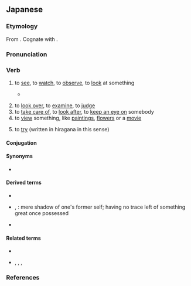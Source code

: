 ==Japanese==

===Etymology===
{{ja-kanjitab|み|yomi=kun}}
From {{inh|ja|jpx-pro|*miru}}. Cognate with {{m|ja|目|tr=me||eye}}.

===Pronunciation===
{{ja-pron|みる|acc=a|acc_ref=DJR,NHK}}
{{ja-ojad}}

===Verb===
{{ja-verb|type=2|みる|tr=trans}}
{{ja-vp|見る|見える|c=見せる|みる|みえる|ck=みせる}}

# to [[see]], to [[watch]], to [[observe]], to [[look]] at something
#* {{quote-av|ja||{{w|Ai Maeda (voice actress)|Ai Maeda}}|{{w|Kill Bill: Volume 1}}||||role=young {{w|List of Kill Bill characters#O-Ren Ishii|O-Ren Ishii}}|writer={{w|Quentin Tarantino}}|publisher={{w|Miramax|Miramax Films}}|date=Oct 10 2003}}
#*: {{ja-usex|[[松%本]]……[[あたし]]を'''見て'''……あたし[[の]][[顔]][[を]][[よく|よーく]]'''見て'''……あたしの[[目]]を'''見て'''……あたしの[[口]]を'''見て'''……[[見%覚え]][[ない]][[かい]]？……[[あんた]][[が]][[殺す|殺した]][[誰か]][[に]]……[[似る|似て]]ないかい！|^まつ%もと…… ^あたし を '''みて'''…… ^あたし の かお を よーく '''みて'''…… ^あたし の め を '''みて'''…… ^あたし の くち を '''みて'''…… ^み%おぼえ ない かい？…… ^あんた が ころした だれ か に…… にて ない かい！|Matsumoto…… '''Look''' at me…… Take a good '''look''' at my face…… My eyes…… My mouth…… Don’t I look familiar to you?…… Like someone…… you murdered⁉}}
# to [[look over]], to [[examine]], to [[judge]]
# to [[take care of]], to [[look after]], to [[keep an eye on]] somebody
# to [[view]] something, like [[painting]]s, [[flower]]s or a [[movie]]
#: {{ja-usex|[[映画]]を'''見'''に[[行く]]|えいが を '''み''' に いく|to go '''see''' a movie}}
#: {{ja-usex|[[あの]] [[監%督]] の 映%画 を '''見た''' [[こと]] [[は]] [[ありません]][[。]]|あの かん%とく の えい%が を '''みた''' こと は ありません。|I haven't '''seen''' any of that director's movies before.}}
# {{lb|ja|usually after the [[w:Japanese verb conjugation#te form|''te'' form]] of a verb}} to [[try]] (written in hiragana in this sense)
#: {{ja-usex|[[納豆]]を[[食べる|食べて]]'''みません'''[[か]]。|^なっとう を たべて '''みません''' か。|Why not '''try''' [to eat] natto?}}
#: {{ja-usex|[[死ぬ]] [[まで]] [[君]] [[と#Etymology 2|と]] [[生きる|生きて]] '''みたい''' [[よ#Etymology 2|よ]]|しぬ まで きみ と いきて '''みたい''' よ|Until death I '''want to try to''' live with you}}
#: {{ja-usex|[[怪しい]] [[扉]] [[を#Etymology 2|を]] [[開ける|開けて]] '''みたく'''[[ない]] よ|あやしい とびら を あけて '''みたく'''ない よ|I don't '''want to try to''' open the weird door!}}

====Conjugation====
{{ja-ichi|み}}
{{ja-conj-bungo||1u-m|sik=}}

====Synonyms====
* {{ja-r|linkto=視聴|視聴する|しちょう する}}

====Derived terms====
* {{ja-r|見せる|みせる}}
* {{ja-r|見る影もない|みる かげ も ない}}, {{ja-r|見る影も無い|みる かげ も ない}}: mere shadow of one's former self; having no trace left of something great once possessed
* {{ja-r|夢を見る|ゆめ を みる}}

====Related terms====
* {{ja-r|見える|みえる}}
* {{ja-r|診る|みる}}, {{ja-r|看る|みる}}, {{ja-r|観る|みる}}, {{ja-r|視る|みる}}

===References===
<references />
